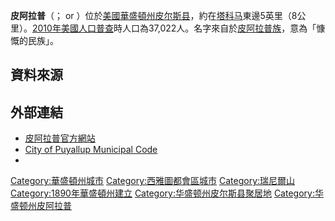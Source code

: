 {{unreferenced|time=2011-09-25T07:52:49+00:00}}
{{Infobox settlement
| official_name            = 皮阿拉普
| native_name              = Puyallup
| settlement_type          = [[城市|城市]]
| nickname                 =
| motto                    =
| image_skyline            = 
| imagesize                =
| image_caption            = 
| image_flag               = 
| image_seal               =
| image_blank_emblem       = 
| image_map = Pierce_County_Washington_Incorporated_and_Unincorporated_areas_Puyallup_Highlighted.svg
| mapsize                  = 250px
| map_caption              = 皮阿拉普位置圖
| image_map1               =
| mapsize1                 =
| map_caption1             =
| subdivision_type         = [[國家|國家]]
| subdivision_name         = [[美國|美國]]
| subdivision_type1        = [[州|州]]
| subdivision_name1        = [[華盛頓州|華盛頓州]]
| subdivision_type2        = [[郡|郡]]
| subdivision_name2        = [[皮尔斯县_(华盛顿州)|皮尔斯县]]
| government_footnotes     =
| government_type          = 
| leader_title             = 
| leader_name              = 
| leader_title1            = 
| leader_name1             = 
| leader_title2            = 
| leader_name2             = 
| established_title        = 
| established_date         = 
| established_title2       = 
| established_date2        = 
| area_footnotes           =
| area_magnitude           =
| area_total_km2           = 31.6
| area_land_km2            = 31.4
| area_water_km2           = 0.2
| area_total_sq_mi         = 12.2
| area_land_sq_mi          = 12.1
| area_water_sq_mi         = 0.1
| population_as_of         = [[2010美國人口普查|2010]]
| population_footnotes     =
| population_total         = 37,022
| population_density_km2   = 1179.0
| population_density_sq_mi = 3059.7
| timezone                 = [[太平洋時區|PST]]
| utc_offset               = -8
| timezone_DST             = PDT
| utc_offset_DST           = -7
| elevation_footnotes      =
| elevation_m              = 14
| elevation_ft             = 46
| postal_code_type         = [[美國郵遞區號|郵遞區號]]
| postal_code              = 98371-98375
| area_code                = [[北美洲电话区号列表|253]]
| blank_name               = [[聯邦資訊處理標準|聯邦資訊處理標準碼]]
| blank_info               = 53-56695{{GR|2}}
| blank1_name              = [[地名資訊系統編號|地名資訊系統編號]]
| blank1_info              = 1533368{{GR|3}}
| website                  = http://www.cityofpuyallup.org/
| footnotes                =
}}

'''皮阿拉普'''（{{lang-en|Puyallup}}；{{IPAc-en|audio=En-us-Puyallup.ogg|p|juː|ˈ|æ|l|ə|p}} {{respell|pew|AL|əp}} or {{IPAc-en|p|juː|ˈ|ɔː|l|ə|p}} {{respell|pew|AWL|əp}}）位於[[美國|美國]][[華盛頓州|華盛頓州]][[皮尔斯县_(华盛顿州)|皮尔斯县]]，約在[[塔科马_(华盛顿州)|塔科马]]東邊5英里（8公里）。[[2010年美國人口普查|2010年美國人口普查]]時人口為37,022人。名字來自於[[皮阿拉普族|皮阿拉普族]]，意為「慷慨的民族」。

==資料來源==
{{Reflist}}

==外部連結==
{{Commons category|Puyallup, Washington}}
*[http://www.ci.puyallup.wa.us/ 皮阿拉普官方網站] {{Wayback|url=http://www.ci.puyallup.wa.us/ |date=20210226160525 }}
*[https://web.archive.org/web/20070927185100/http://www.mrsc.org/nxt/gateway.dll/pylpmc?f=templates&fn=pylppage.htm$vid=municodes:Puyallup City of Puyallup Municipal Code]
*{{dmoz|Regional/North_America/United_States/Washington/Localities/P/Puyallup/|Puyallup, Washington}}

{{Washington}}

{{DEFAULTSORT:Puyallup, Washington}}
[[Category:華盛頓州城市|Category:華盛頓州城市]]
[[Category:西雅圖都會區城市|Category:西雅圖都會區城市]]
[[Category:瑞尼爾山|Category:瑞尼爾山]]
[[Category:1890年華盛頓州建立|Category:1890年華盛頓州建立]]
[[Category:华盛顿州皮尔斯县聚居地|Category:华盛顿州皮尔斯县聚居地]]
[[Category:华盛顿州皮阿拉普|Category:华盛顿州皮阿拉普]]